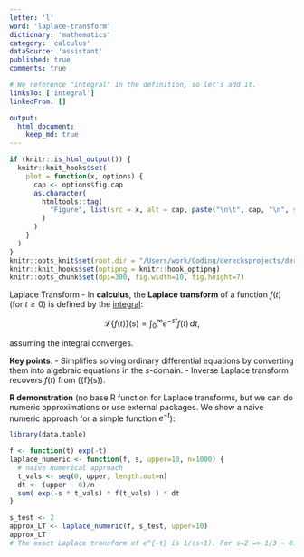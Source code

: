 ```yaml
---
letter: 'l'
word: 'laplace-transform'
dictionary: 'mathematics'
category: 'calculus'
dataSource: 'assistant'
published: true
comments: true

# We reference "integral" in the definition, so let's add it.
linksTo: ['integral']
linkedFrom: []

output:
  html_document:
    keep_md: true
---
```


```r
if (knitr::is_html_output()) {
  knitr::knit_hooks$set(
    plot = function(x, options) {
      cap <- options$fig.cap
      as.character(
        htmltools::tag(
          "Figure", list(src = x, alt = cap, paste("\n\t", cap, "\n", sep=""))
        )
      )
    }
  )
}
knitr::opts_knit$set(root.dir = "/Users/work/Coding/derecksprojects/derecksnotes.com-playground/derecksnotes.com/client/src/app/dictionaries/mathematics/definitions")
knitr::knit_hooks$set(optipng = knitr::hook_optipng)
knitr::opts_chunk$set(dpi=300, fig.width=10, fig.height=7)
```

<a id="laplace-transform">Laplace Transform</a> - In **calculus**, the **Laplace transform** of a function $f(t)$ (for $t \ge 0$) is defined by the [integral](#integral):

$$
\mathcal{L}\{f(t)\}(s) = \int_0^\infty e^{-st} f(t)\, dt,
$$

assuming the integral converges.

**Key points**:
- Simplifies solving ordinary differential equations by converting them into algebraic equations in the $s$-domain.
- Inverse Laplace transform recovers $f(t)$ from \(\mathcal{L}\{f\}(s)\).

**R demonstration** (no base R function for Laplace transforms, but we can do numeric approximations or use external packages. We show a naive numeric approach for a simple function $e^{-t}$):

```r
library(data.table)

f <- function(t) exp(-t)
laplace_numeric <- function(f, s, upper=10, n=1000) {
  # naive numerical approach
  t_vals <- seq(0, upper, length.out=n)
  dt <- (upper - 0)/n
  sum( exp(-s * t_vals) * f(t_vals) ) * dt
}

s_test <- 2
approx_LT <- laplace_numeric(f, s_test, upper=10)
approx_LT
# The exact Laplace transform of e^{-t} is 1/(s+1). For s=2 => 1/3 ~ 0.3333
```
